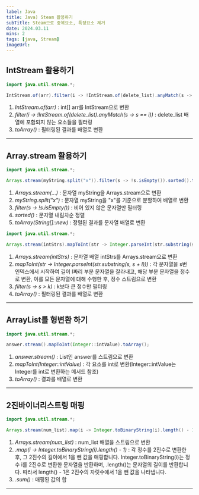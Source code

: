 ```yaml
---
label: Java
title: Java) Steam 활용하기
subTitle: Steam으로 중복요소, 특정요소 제거
date: 2024.03.11
mins: 2
tags: [java, Stream]
imageUrl:
---
```



## IntStream 활용하기

```java
import java.util.stream.*;

IntStream.of(arr).filter(i -> !IntStream.of(delete_list).anyMatch(s -> s == i)).toArray();
```

1. *IntStream.of(arr)* : int[] arr를 IntStream으로 변환
2. *filter(i -> !IntStream.of(delete_list).anyMatch(s -> s == i))* : delete_list 배열에 포함되지 않는 요소들을 필터링
3. *toArray()* : 필터링된 결과를 배열로 변환
---

## Array.stream 활용하기

```java
import java.util.stream.*;

Arrays.stream(myString.split("x")).filter(s -> !s.isEmpty()).sorted().toArray(String[]::new);
```

1. *Arrays.stream(...)* : 문자열 myString을 Arrays.stream으로 변환
2. *myString.split("x")* : 문자열 myString을 "x"를 기준으로 분할하여 배열로 변환
3. *filter(s -> !s.isEmpty())* : 비어 있지 않은 문자열만 필터링
4. *sorted()* : 문자열 내림차순 정렬
5. *toArray(String[]::new)* : 정렬된 결과를 문자열 배열로 변환

```java
import java.util.stream.*;

Arrays.stream(intStrs).mapToInt(str -> Integer.parseInt(str.substring(s, s + l))).filter(s -> s > k).toArray();
```

1. *Arrays.stream(intStrs)* : 문자열 배열 intStrs를 Arrays.stream으로 변환
2. *mapToInt(str -> Integer.parseInt(str.substring(s, s + l)))* 
: 각 문자열을 s번 인덱스에서 시작하여 길이 l짜리 부분 문자열을 잘라내고, 해당 부분 문자열을 정수로 변환,
이를 모든 문자열에 대해 수행한 후, 정수 스트림으로 변환
3. *filter(s -> s > k)* : k보다 큰 정수만 필터링
4. *toArray()* : 필터링된 결과를 배열로 변환
---

## ArrayList를 형변환 하기

```java
import java.util.stream.*;

answer.stream().mapToInt(Integer::intValue).toArray();
```

1. *answer.stream()* : List인 answer를 스트림으로 변환
2. *mapToInt(Integer::intValue)* : 각 요소를 int로 변환(Integer::intValue는 Integer를 int로 변환하는 메서드 참조)
3. *toArray()* : 결과를 배열로 변환
---

## 2진바이너리스트링 매핑

```java
import java.util.stream.*;

Arrays.stream(num_list).map(i -> Integer.toBinaryString(i).length() - 1).sum();
```

1. *Arrays.stream(num_list)* : num_list 배열을 스트림으로 변환
2. *.map(i -> Integer.toBinaryString(i).length() - 1)* : 
각 정수를 2진수로 변환한 후, 그 2진수의 길이에서 1을 뺀 값을 매핑합니다. 
Integer.toBinaryString(i)는 정수 i를 2진수로 변환한 문자열을 반환하며, 
.length()는 문자열의 길이를 반환합니다. 따라서 length() - 1은 2진수의 자릿수에서 1을 뺀 값을 나타냅니다.
3. *.sum()* : 매핑된 값의 합
---

